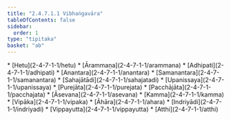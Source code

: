 ```yaml
---
title: "2.4.7.1.1 Vibhaṅgavāra"
tableOfContents: false
sidebar:
  order: 1
type: "tipitaka"
basket: "ab"
---
```



<DynamicBreadcrumb />



<TableOfContents>
* [Hetu](2-4-7-1-1/hetu)
* [Ārammaṇa](2-4-7-1-1/arammana)
* [Adhipati](2-4-7-1-1/adhipati)
* [Anantara](2-4-7-1-1/anantara)
* [Samanantara](2-4-7-1-1/samanantara)
* [Sahajātādi](2-4-7-1-1/sahajatadi)
* [Upanissaya](2-4-7-1-1/upanissaya)
* [Purejāta](2-4-7-1-1/purejata)
* [Pacchājāta](2-4-7-1-1/pacchajata)
* [Āsevana](2-4-7-1-1/asevana)
* [Kamma](2-4-7-1-1/kamma)
* [Vipāka](2-4-7-1-1/vipaka)
* [Āhāra](2-4-7-1-1/ahara)
* [Indriyādi](2-4-7-1-1/indriyadi)
* [Vippayutta](2-4-7-1-1/vippayutta)
* [Atthi](2-4-7-1-1/atthi)
</TableOfContents>